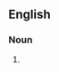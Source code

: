 ==English==

===Noun===
{{en-noun|sg=[[crum]] [[cake]]}}

# {{alternative spelling of|[[crumcake]]}}